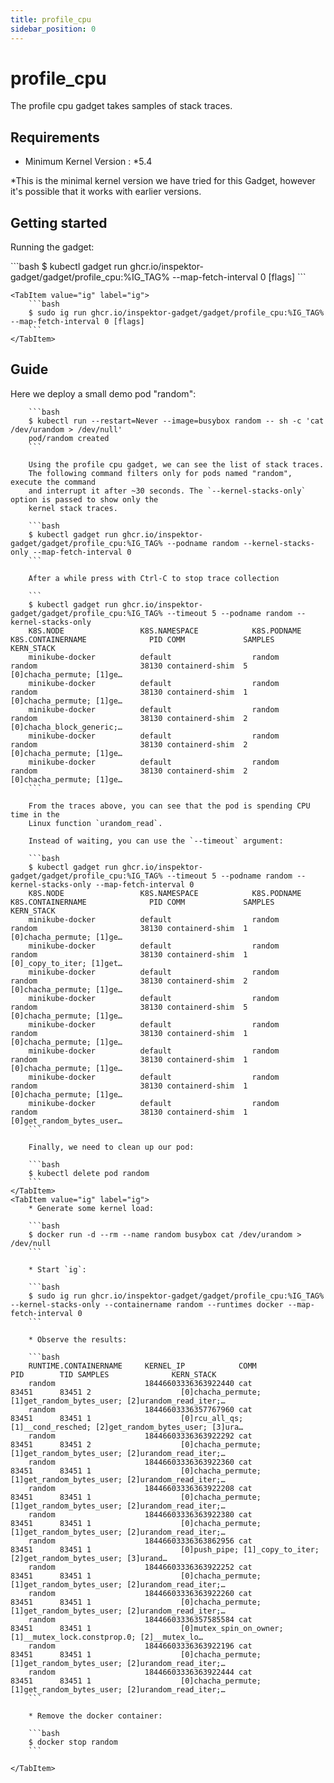 ```yaml
---
title: profile_cpu
sidebar_position: 0
---
```



# profile_cpu

The profile cpu gadget takes samples of stack traces.

## Requirements

- Minimum Kernel Version : *5.4

*This is the minimal kernel version we have tried for this Gadget, however it's possible that it works with earlier versions.

## Getting started

Running the gadget:

<Tabs groupId="env">
    <TabItem value="kubectl-gadget" label="kubectl gadget">
        ```bash
        $ kubectl gadget run ghcr.io/inspektor-gadget/gadget/profile_cpu:%IG_TAG% --map-fetch-interval 0 [flags]
        ```
    </TabItem>

    <TabItem value="ig" label="ig">
        ```bash
        $ sudo ig run ghcr.io/inspektor-gadget/gadget/profile_cpu:%IG_TAG% --map-fetch-interval 0 [flags]
        ```
    </TabItem>
</Tabs>

## Guide

<Tabs groupId="env">
    <TabItem value="kubectl-gadget" label="kubectl gadget">
        Here we deploy a small demo pod "random":

        ```bash
        $ kubectl run --restart=Never --image=busybox random -- sh -c 'cat /dev/urandom > /dev/null'
        pod/random created
        ```

        Using the profile cpu gadget, we can see the list of stack traces.
        The following command filters only for pods named "random", execute the command
        and interrupt it after ~30 seconds. The `--kernel-stacks-only` option is passed to show only the
        kernel stack traces.

        ```bash
        $ kubectl gadget run ghcr.io/inspektor-gadget/gadget/profile_cpu:%IG_TAG% --podname random --kernel-stacks-only --map-fetch-interval 0
        ```

        After a while press with Ctrl-C to stop trace collection

        ```
        $ kubectl gadget run ghcr.io/inspektor-gadget/gadget/profile_cpu:%IG_TAG% --timeout 5 --podname random --kernel-stacks-only
        K8S.NODE                 K8S.NAMESPACE            K8S.PODNAME             K8S.CONTAINERNAME              PID COMM             SAMPLES              KERN_STACK
        minikube-docker          default                  random                  random                       38130 containerd-shim  5                    [0]chacha_permute; [1]ge…
        minikube-docker          default                  random                  random                       38130 containerd-shim  1                    [0]chacha_permute; [1]ge…
        minikube-docker          default                  random                  random                       38130 containerd-shim  2                    [0]chacha_block_generic;…
        minikube-docker          default                  random                  random                       38130 containerd-shim  2                    [0]chacha_permute; [1]ge…
        minikube-docker          default                  random                  random                       38130 containerd-shim  2                    [0]chacha_permute; [1]ge…
        ```

        From the traces above, you can see that the pod is spending CPU time in the
        Linux function `urandom_read`.

        Instead of waiting, you can use the `--timeout` argument:

        ```bash
        $ kubectl gadget run ghcr.io/inspektor-gadget/gadget/profile_cpu:%IG_TAG% --timeout 5 --podname random --kernel-stacks-only --map-fetch-interval 0
        K8S.NODE                 K8S.NAMESPACE            K8S.PODNAME             K8S.CONTAINERNAME              PID COMM             SAMPLES              KERN_STACK
        minikube-docker          default                  random                  random                       38130 containerd-shim  1                    [0]chacha_permute; [1]ge…
        minikube-docker          default                  random                  random                       38130 containerd-shim  1                    [0]_copy_to_iter; [1]get…
        minikube-docker          default                  random                  random                       38130 containerd-shim  2                    [0]chacha_permute; [1]ge…
        minikube-docker          default                  random                  random                       38130 containerd-shim  5                    [0]chacha_permute; [1]ge…
        minikube-docker          default                  random                  random                       38130 containerd-shim  1                    [0]chacha_permute; [1]ge…
        minikube-docker          default                  random                  random                       38130 containerd-shim  1                    [0]chacha_permute; [1]ge…
        minikube-docker          default                  random                  random                       38130 containerd-shim  1                    [0]chacha_permute; [1]ge…
        minikube-docker          default                  random                  random                       38130 containerd-shim  1                    [0]get_random_bytes_user…
        ```

        Finally, we need to clean up our pod:

        ```bash
        $ kubectl delete pod random
        ```
    </TabItem>
    <TabItem value="ig" label="ig">
        * Generate some kernel load:

        ```bash
        $ docker run -d --rm --name random busybox cat /dev/urandom > /dev/null
        ```

        * Start `ig`:

        ```bash
        $ sudo ig run ghcr.io/inspektor-gadget/gadget/profile_cpu:%IG_TAG%  --kernel-stacks-only --containername random --runtimes docker --map-fetch-interval 0
        ```

        * Observe the results:

        ```bash
        RUNTIME.CONTAINERNAME     KERNEL_IP            COMM                    PID        TID SAMPLES              KERN_STACK
        random                    18446603336363922440 cat                   83451      83451 2                    [0]chacha_permute; [1]get_random_bytes_user; [2]urandom_read_iter;…
        random                    18446603336357767960 cat                   83451      83451 1                    [0]rcu_all_qs; [1]__cond_resched; [2]get_random_bytes_user; [3]ura…
        random                    18446603336363922292 cat                   83451      83451 2                    [0]chacha_permute; [1]get_random_bytes_user; [2]urandom_read_iter;…
        random                    18446603336363922360 cat                   83451      83451 1                    [0]chacha_permute; [1]get_random_bytes_user; [2]urandom_read_iter;…
        random                    18446603336363922208 cat                   83451      83451 1                    [0]chacha_permute; [1]get_random_bytes_user; [2]urandom_read_iter;…
        random                    18446603336363922380 cat                   83451      83451 1                    [0]chacha_permute; [1]get_random_bytes_user; [2]urandom_read_iter;…
        random                    18446603336363862956 cat                   83451      83451 1                    [0]push_pipe; [1]_copy_to_iter; [2]get_random_bytes_user; [3]urand…
        random                    18446603336363922252 cat                   83451      83451 1                    [0]chacha_permute; [1]get_random_bytes_user; [2]urandom_read_iter;…
        random                    18446603336363922260 cat                   83451      83451 1                    [0]chacha_permute; [1]get_random_bytes_user; [2]urandom_read_iter;…
        random                    18446603336357585584 cat                   83451      83451 1                    [0]mutex_spin_on_owner; [1]__mutex_lock.constprop.0; [2]__mutex_lo…
        random                    18446603336363922196 cat                   83451      83451 1                    [0]chacha_permute; [1]get_random_bytes_user; [2]urandom_read_iter;…
        random                    18446603336363922444 cat                   83451      83451 1                    [0]chacha_permute; [1]get_random_bytes_user; [2]urandom_read_iter;…
        ```

        * Remove the docker container:

        ```bash
        $ docker stop random
        ```

    </TabItem>
</Tabs>
